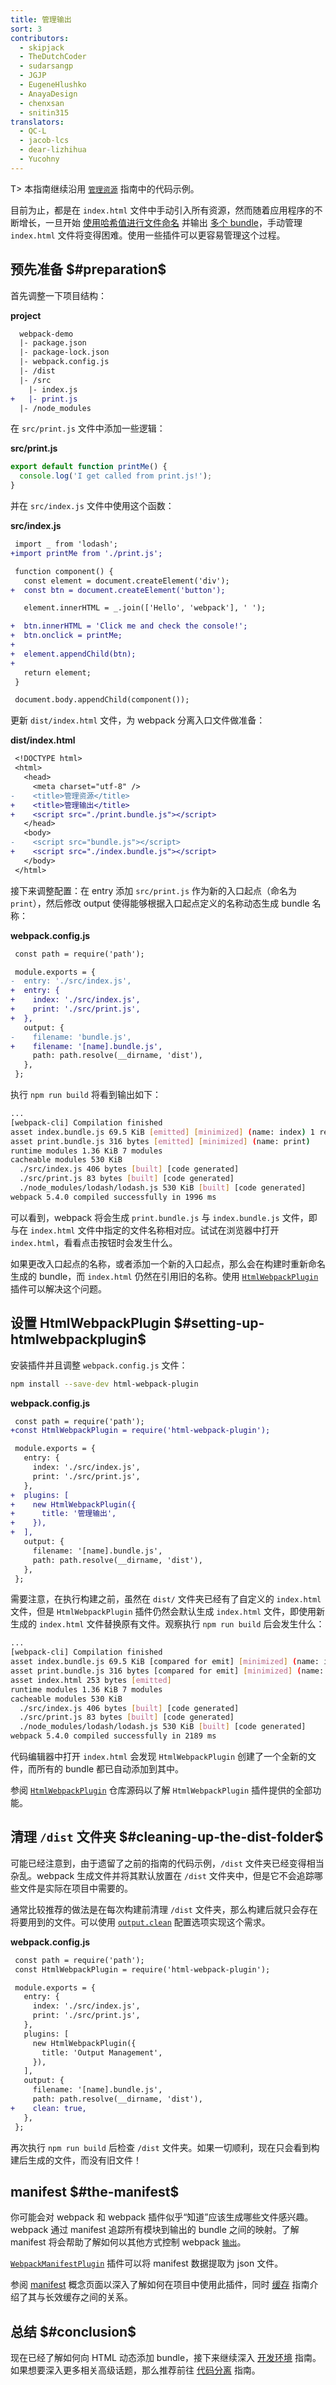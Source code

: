 ```yaml
---
title: 管理输出
sort: 3
contributors:
  - skipjack
  - TheDutchCoder
  - sudarsangp
  - JGJP
  - EugeneHlushko
  - AnayaDesign
  - chenxsan
  - snitin315
translators:
  - QC-L
  - jacob-lcs
  - dear-lizhihua
  - Yucohny
---
```


T> 本指南继续沿用 [`管理资源`](/guides/asset-management) 指南中的代码示例。

目前为止，都是在 `index.html` 文件中手动引入所有资源，然而随着应用程序的不断增长，一旦开始 [使用哈希值进行文件命名](/guides/caching) 并输出 [多个 bundle](/guides/code-splitting)，手动管理 `index.html` 文件将变得困难。使用一些插件可以更容易管理这个过程。

## 预先准备 $#preparation$

首先调整一下项目结构：

**project**

```diff
  webpack-demo
  |- package.json
  |- package-lock.json
  |- webpack.config.js
  |- /dist
  |- /src
    |- index.js
+   |- print.js
  |- /node_modules
```

在 `src/print.js` 文件中添加一些逻辑：

**src/print.js**

```js
export default function printMe() {
  console.log('I get called from print.js!');
}
```

并在 `src/index.js` 文件中使用这个函数：

**src/index.js**

```diff
 import _ from 'lodash';
+import printMe from './print.js';

 function component() {
   const element = document.createElement('div');
+  const btn = document.createElement('button');

   element.innerHTML = _.join(['Hello', 'webpack'], ' ');

+  btn.innerHTML = 'Click me and check the console!';
+  btn.onclick = printMe;
+
+  element.appendChild(btn);
+
   return element;
 }

 document.body.appendChild(component());
```

更新 `dist/index.html` 文件，为 webpack 分离入口文件做准备：

**dist/index.html**

```diff
 <!DOCTYPE html>
 <html>
   <head>
     <meta charset="utf-8" />
-    <title>管理资源</title>
+    <title>管理输出</title>
+    <script src="./print.bundle.js"></script>
   </head>
   <body>
-    <script src="bundle.js"></script>
+    <script src="./index.bundle.js"></script>
   </body>
 </html>
```

接下来调整配置：在 entry 添加 `src/print.js` 作为新的入口起点（命名为 `print`），然后修改 output 使得能够根据入口起点定义的名称动态生成 bundle 名称：

**webpack.config.js**

```diff
 const path = require('path');

 module.exports = {
-  entry: './src/index.js',
+  entry: {
+    index: './src/index.js',
+    print: './src/print.js',
+  },
   output: {
-    filename: 'bundle.js',
+    filename: '[name].bundle.js',
     path: path.resolve(__dirname, 'dist'),
   },
 };
```

执行 `npm run build` 将看到输出如下：

```bash
...
[webpack-cli] Compilation finished
asset index.bundle.js 69.5 KiB [emitted] [minimized] (name: index) 1 related asset
asset print.bundle.js 316 bytes [emitted] [minimized] (name: print)
runtime modules 1.36 KiB 7 modules
cacheable modules 530 KiB
  ./src/index.js 406 bytes [built] [code generated]
  ./src/print.js 83 bytes [built] [code generated]
  ./node_modules/lodash/lodash.js 530 KiB [built] [code generated]
webpack 5.4.0 compiled successfully in 1996 ms
```

可以看到，webpack 将会生成 `print.bundle.js` 与 `index.bundle.js` 文件，即与在 `index.html` 文件中指定的文件名称相对应。试试在浏览器中打开 `index.html`，看看点击按钮时会发生什么。

如果更改入口起点的名称，或者添加一个新的入口起点，那么会在构建时重新命名生成的 bundle，而 `index.html` 仍然在引用旧的名称。使用 [`HtmlWebpackPlugin`](/plugins/html-webpack-plugin) 插件可以解决这个问题。

## 设置 HtmlWebpackPlugin $#setting-up-htmlwebpackplugin$

安装插件并且调整 `webpack.config.js` 文件：

```bash
npm install --save-dev html-webpack-plugin
```

**webpack.config.js**

```diff
 const path = require('path');
+const HtmlWebpackPlugin = require('html-webpack-plugin');

 module.exports = {
   entry: {
     index: './src/index.js',
     print: './src/print.js',
   },
+  plugins: [
+    new HtmlWebpackPlugin({
+      title: '管理输出',
+    }),
+  ],
   output: {
     filename: '[name].bundle.js',
     path: path.resolve(__dirname, 'dist'),
   },
 };
```

需要注意，在执行构建之前，虽然在 `dist/` 文件夹已经有了自定义的 `index.html` 文件，但是 `HtmlWebpackPlugin` 插件仍然会默认生成 `index.html` 文件，即使用新生成的 `index.html` 文件替换原有文件。观察执行 `npm run build` 后会发生什么：

```bash
...
[webpack-cli] Compilation finished
asset index.bundle.js 69.5 KiB [compared for emit] [minimized] (name: index) 1 related asset
asset print.bundle.js 316 bytes [compared for emit] [minimized] (name: print)
asset index.html 253 bytes [emitted]
runtime modules 1.36 KiB 7 modules
cacheable modules 530 KiB
  ./src/index.js 406 bytes [built] [code generated]
  ./src/print.js 83 bytes [built] [code generated]
  ./node_modules/lodash/lodash.js 530 KiB [built] [code generated]
webpack 5.4.0 compiled successfully in 2189 ms
```

代码编辑器中打开 `index.html` 会发现 `HtmlWebpackPlugin` 创建了一个全新的文件，而所有的 bundle 都已自动添加到其中。

参阅 [`HtmlWebpackPlugin`](https://github.com/jantimon/html-webpack-plugin) 仓库源码以了解 `HtmlWebpackPlugin` 插件提供的全部功能。

## 清理 `/dist` 文件夹 $#cleaning-up-the-dist-folder$

可能已经注意到，由于遗留了之前的指南的代码示例，`/dist` 文件夹已经变得相当杂乱。webpack 生成文件并将其默认放置在 `/dist` 文件夹中，但是它不会追踪哪些文件是实际在项目中需要的。

通常比较推荐的做法是在每次构建前清理 `/dist` 文件夹，那么构建后就只会存在将要用到的文件。可以使用 [`output.clean`](/configuration/output/#outputclean) 配置选项实现这个需求。

**webpack.config.js**

```diff
 const path = require('path');
 const HtmlWebpackPlugin = require('html-webpack-plugin');

 module.exports = {
   entry: {
     index: './src/index.js',
     print: './src/print.js',
   },
   plugins: [
     new HtmlWebpackPlugin({
       title: 'Output Management',
     }),
   ],
   output: {
     filename: '[name].bundle.js',
     path: path.resolve(__dirname, 'dist'),
+    clean: true,
   },
 };
```

再次执行 `npm run build` 后检查 `/dist` 文件夹。如果一切顺利，现在只会看到构建后生成的文件，而没有旧文件！

## manifest $#the-manifest$

你可能会对 webpack 和 webpack 插件似乎“知道”应该生成哪些文件感兴趣。webpack 通过 manifest 追踪所有模块到输出的 bundle 之间的映射。了解 manifest 将会帮助了解如何以其他方式控制 webpack [`输出`](/configuration/output)。

[`WebpackManifestPlugin`](https://github.com/shellscape/webpack-manifest-plugin) 插件可以将 manifest 数据提取为 json 文件。

参阅 [manifest](/concepts/manifest) 概念页面以深入了解如何在项目中使用此插件，同时 [缓存](/guides/caching) 指南介绍了其与长效缓存之间的关系。

## 总结 $#conclusion$

现在已经了解如何向 HTML 动态添加 bundle，接下来继续深入 [开发环境](/guides/development) 指南。如果想要深入更多相关高级话题，那么推荐前往 [代码分离](/guides/code-splitting) 指南。
